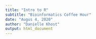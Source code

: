 ```yaml
---
title: "Intro to R"
subtitle: "Bioinformatics Coffee Hour"
date: "Augus 4, 2020"
author: "Danielle Khost"
output: html_document
---
```

